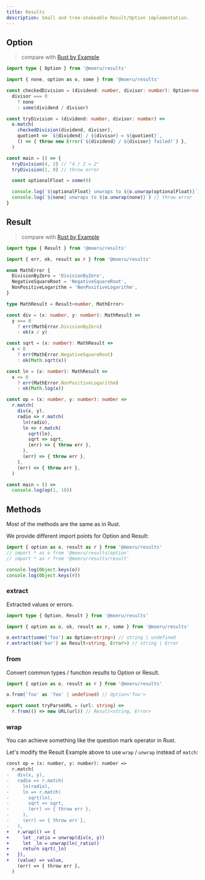 ```yaml
---
title: Results
description: Small and tree-shakeable Result/Option implementation.
---
```


## Option

> compare with [Rust by Example](https://doc.rust-lang.org/rust-by-example/std/option.html)

```ts twoslash
import type { Option } from '@moeru/results'

import { none, option as o, some } from '@moeru/results'

const checkedDivision = (dividend: number, divisor: number): Option<number> =>
  divisor === 0
    ? none
    : some(dividend / divisor)

const tryDivision = (dividend: number, divisor: number) =>
  o.match(
    checkedDivision(dividend, divisor),
    quotient => `${dividend} / ${divisor} = ${quotient}`,
    () => { throw new Error(`${dividend} / ${divisor} failed!`) },
  )

const main = () => {
  tryDivision(4, 2) // "4 / 2 = 2"
  tryDivision(1, 0) // throw error

  const optionalFloat = some(0)

  console.log(`${optionalFloat} unwraps to ${o.unwrap(optionalFloat)}`)
  console.log(`${none} unwraps to ${o.unwrap(none)}`) // throw error
}
```

## Result

> compare with [Rust by Example](https://doc.rust-lang.org/rust-by-example/std/result.html)

```ts twoslash
import type { Result } from '@moeru/results'

import { err, ok, result as r } from '@moeru/results'

enum MathError {
  DivisionByZero = 'DivisionByZero',
  NegativeSquareRoot = 'NegativeSquareRoot',
  NonPositiveLogarithm = 'NonPositiveLogarithm',
}

type MathResult = Result<number, MathError>

const div = (x: number, y: number): MathResult =>
  y === 0
    ? err(MathError.DivisionByZero)
    : ok(x / y)

const sqrt = (x: number): MathResult =>
  x < 0
    ? err(MathError.NegativeSquareRoot)
    : ok(Math.sqrt(x))

const ln = (x: number): MathResult =>
  x <= 0
    ? err(MathError.NonPositiveLogarithm)
    : ok(Math.log(x))

const op = (x: number, y: number): number =>
  r.match(
    div(x, y),
    radio => r.match(
      ln(radio),
      ln => r.match(
        sqrt(ln),
        sqrt => sqrt,
        (err) => { throw err },
      ),
      (err) => { throw err },
    ),
    (err) => { throw err },
  )

const main = () =>
  console.log(op(1, 10))
```

## Methods

Most of the methods are the same as in Rust.

We provide different import points for Option and Result:

```ts twoslash
import { option as o, result as r } from '@moeru/results'
// import * as o from '@moeru/results/option'
// import * as r from '@moeru/results/result'

console.log(Object.keys(o))
console.log(Object.keys(r))
```

### extract

Extracted values or errors.

```ts twoslash
import type { Option, Result } from '@moeru/results'

import { option as o, ok, result as r, some } from '@moeru/results'

o.extract(some('foo') as Option<string>) // string | undefined
r.extract(ok('bar') as Result<string, Error>) // string | Error
```

### from

Convert common types / function results to Option or Result.

```ts twoslash
import { option as o, result as r } from '@moeru/results'

o.from('foo' as 'foo' | undefined) // Option<'foo'>

export const tryParseURL = (url: string) =>
  r.from(() => new URL(url)) // Result<string, Error>
```

### wrap

You can achieve something like the question mark operator in Rust.

Let's modify the Result Example above to use `wrap` / `unwrap` instead of `match`:

```diff
const op = (x: number, y: number): number =>
  r.match(
-   div(x, y),
-   radio => r.match(
-     ln(radio),
-     ln => r.match(
-       sqrt(ln),
-       sqrt => sqrt,
-       (err) => { throw err },
-     ),
-     (err) => { throw err },
-   ),
+   r.wrap(() => {
+     let _ratio = unwrap(div(x, y))
+     let _ln = unwrap(ln(_ratio))
+     return sqrt(_ln)
+   }),
+   (value) => value,
    (err) => { throw err },
  )
```
